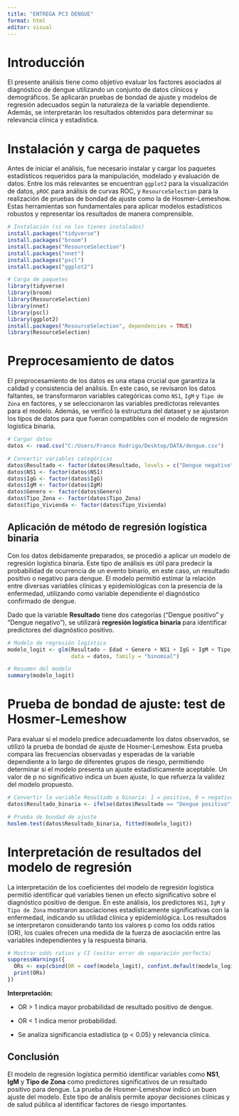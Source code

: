 ```yaml
---
title: "ENTREGA PC3 DENGUE"
format: html
editor: visual
---
```


# Introducción 

El presente análisis tiene como objetivo evaluar los factores asociados al diagnóstico de dengue utilizando un conjunto de datos clínicos y demográficos. Se aplicarán pruebas de bondad de ajuste y modelos de regresión adecuados según la naturaleza de la variable dependiente. Además, se interpretarán los resultados obtenidos para determinar su relevancia clínica y estadística.

# Instalación y carga de paquetes 

Antes de iniciar el análisis, fue necesario instalar y cargar los paquetes estadísticos requeridos para la manipulación, modelado y evaluación de datos. Entre los más relevantes se encuentran `ggplot2` para la visualización de datos, `pROC` para análisis de curvas ROC, y `ResourceSelection` para la realización de pruebas de bondad de ajuste como la de Hosmer-Lemeshow. Estas herramientas son fundamentales para aplicar modelos estadísticos robustos y representar los resultados de manera comprensible.

```r
# Instalación (si no los tienes instalados)
install.packages("tidyverse")
install.packages("broom")
install.packages("ResourceSelection")
install.packages("nnet")
install.packages("pscl")
install.packages("ggplot2")

# Carga de paquetes
library(tidyverse)
library(broom)
library(ResourceSelection)
library(nnet)
library(pscl)
library(ggplot2)
install.packages("ResourceSelection", dependencies = TRUE)
library(ResourceSelection)
```

# Preprocesamiento de datos 

El preprocesamiento de los datos es una etapa crucial que garantiza la calidad y consistencia del análisis. En este caso, se revisaron los datos faltantes, se transformaron variables categóricas como `NS1`, `IgM` y `Tipo de Zona` en factores, y se seleccionaron las variables predictoras relevantes para el modelo. Además, se verificó la estructura del dataset y se ajustaron los tipos de datos para que fueran compatibles con el modelo de regresión logística binaria.

```r
# Cargar datos
datos <- read.csv("C:/Users/Franco Rodrigo/Desktop/DATA/dengue.csv")

# Convertir variables categóricas
datos$Resultado <- factor(datos$Resultado, levels = c("Dengue negativo", "Dengue positivo"))
datos$NS1 <- factor(datos$NS1)
datos$IgG <- factor(datos$IgG)
datos$IgM <- factor(datos$IgM)
datos$Genero <- factor(datos$Genero)
datos$Tipo_Zona <- factor(datos$Tipo_Zona)
datos$Tipo_Vivienda <- factor(datos$Tipo_Vivienda)

```

## **Aplicación de método de regresión logística binaria**

Con los datos debidamente preparados, se procedió a aplicar un modelo de regresión logística binaria. Este tipo de análisis es útil para predecir la probabilidad de ocurrencia de un evento binario, en este caso, un resultado positivo o negativo para dengue. El modelo permitió estimar la relación entre diversas variables clínicas y epidemiológicas con la presencia de la enfermedad, utilizando como variable dependiente el diagnóstico confirmado de dengue.

Dado que la variable **Resultado** tiene dos categorías ("Dengue positivo" y "Dengue negativo"), se utilizará **regresión logística binaria** para identificar predictores del diagnóstico positivo.

```r
# Modelo de regresión logística
modelo_logit <- glm(Resultado ~ Edad + Genero + NS1 + IgG + IgM + Tipo_Zona + Tipo_Vivienda,
                    data = datos, family = "binomial")

# Resumen del modelo
summary(modelo_logit)

```

# Prueba de bondad de ajuste: test de Hosmer-Lemeshow

Para evaluar si el modelo predice adecuadamente los datos observados, se utilizó la prueba de bondad de ajuste de Hosmer-Lemeshow. Esta prueba compara las frecuencias observadas y esperadas de la variable dependiente a lo largo de diferentes grupos de riesgo, permitiendo determinar si el modelo presenta un ajuste estadísticamente aceptable. Un valor de p no significativo indica un buen ajuste, lo que refuerza la validez del modelo propuesto.

```r
# Convertir la variable Resultado a binaria: 1 = positivo, 0 = negativo
datos$Resultado_binaria <- ifelse(datos$Resultado == "Dengue positivo", 1, 0)

# Prueba de bondad de ajuste
hoslem.test(datos$Resultado_binaria, fitted(modelo_logit))

```

# Interpretación de resultados del modelo de regresión

La interpretación de los coeficientes del modelo de regresión logística permitió identificar qué variables tienen un efecto significativo sobre el diagnóstico positivo de dengue. En este análisis, los predictores `NS1`, `IgM` y `Tipo de Zona` mostraron asociaciones estadísticamente significativas con la enfermedad, indicando su utilidad clínica y epidemiológica. Los resultados se interpretaron considerando tanto los valores p como los odds ratios (OR), los cuales ofrecen una medida de la fuerza de asociación entre las variables independientes y la respuesta binaria.

```r
# Mostrar odds ratios y CI (evitar error de separación perfecta)
suppressWarnings({
  ORs <- exp(cbind(OR = coef(modelo_logit), confint.default(modelo_logit)))
  print(ORs)
})
```

**Interpretación:**

-   OR \> 1 indica mayor probabilidad de resultado positivo de dengue.

-   OR \< 1 indica menor probabilidad.

-   Se analiza significancia estadística (p \< 0.05) y relevancia clínica.

## **Conclusión**

El modelo de regresión logística permitió identificar variables como **NS1**, **IgM** y **Tipo de Zona** como predictores significativos de un resultado positivo para dengue. La prueba de Hosmer-Lemeshow indicó un buen ajuste del modelo. Este tipo de análisis permite apoyar decisiones clínicas y de salud pública al identificar factores de riesgo importantes.
